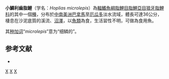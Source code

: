 {{Speciesbox 
| taxon = Hoplias microlepis
| status = NE
| status_system = IUCN3.1
| authority = [[Günther|Günther]], 1864
| synonyms = *''Macrodon microlepis''<br /><small>Günther, 1864</small>
}}
'''小鱗利齒脂鯉'''（学名：''Hoplias microlepis''）為[[輻鰭魚綱|輻鰭魚綱]][[脂鯉目|脂鯉目]][[脂鯉亞目|脂鯉亞目]][[狼牙脂鯉科|狼牙脂鯉科]]的其中一個[[種|種]]，分布於[[中南美洲|中南美洲]][[巴拿馬|巴拿馬]]至[[厄瓜多|厄瓜多]]淡水流域，體長可達36公分，棲息在沙泥底質的溪流、[[沼澤|沼澤]]，以[[魚類|魚類]]為食，生活習性不明，可做為食用魚。

其[[种加词|种加词]]“''microlepis''”意为“细鳞的”。

==参考文献==
{{refbegin}}
*{{FishBase_species|genus=Hoplias|species=microlepis|year=2013|month=8}}
{{refend}}

{{Taxonbar|from=Q6411089}}

[[Category:食用魚|X]]
[[Category:利齒脂鯉屬|X]]
[[Category:1864年描述的鱼类|X]]

{{魚類小作品}}